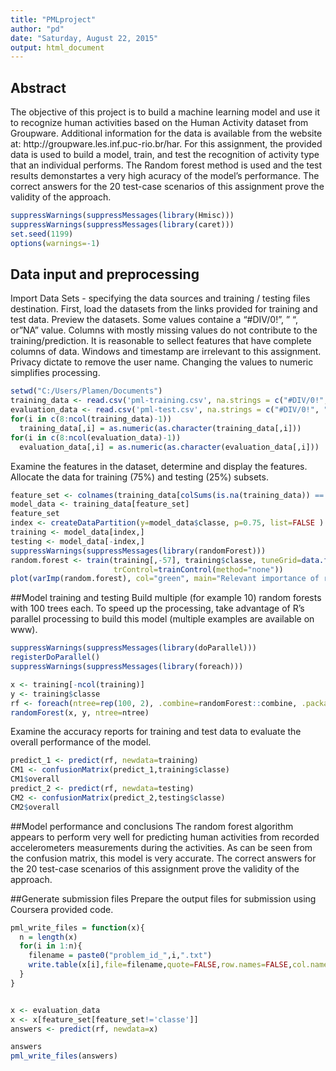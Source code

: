 ```yaml
---
title: "PMLproject"
author: "pd"
date: "Saturday, August 22, 2015"
output: html_document
---
```


## Abstract
The objective of this project is to build a machine learning model and use it to recognize human activities based on the Human Activity dataset from Groupware. Additional information for the data is available from the website at: http://groupware.les.inf.puc-rio.br/har. For this assignment, the provided data is used to build a model, train, and test the recognition of activity type that an individual performs. The Random forest method is used and the test results demonstartes a very high acuracy of the model's performance. The correct answers for the 20 test-case scenarios of this assignment prove the validity of the approach.

```r
suppressWarnings(suppressMessages(library(Hmisc)))
suppressWarnings(suppressMessages(library(caret)))
set.seed(1199)
options(warnings=-1)
```

## Data input and preprocessing
Import Data Sets - specifying the data sources and training / testing files destination. First, load the datasets from the links provided for training and test data. Preview the datasets. Some values containe a "#DIV/0!", " ", or "NA" value.  Columns with mostly missing values do not contribute to the training/prediction.  It is reasonable to sellect features that have complete columns of data. Windows and timestamp are irrelevant to this assignment. Privacy dictate to remove the user name. Changing the values to numeric simplifies processing.

```r
setwd("C:/Users/Plamen/Documents")
training_data <- read.csv('pml-training.csv', na.strings = c("#DIV/0!", "NA", ""))
evaluation_data <- read.csv('pml-test.csv', na.strings = c("#DIV/0!", "NA", ""))
for(i in c(8:ncol(training_data)-1)) 
  training_data[,i] = as.numeric(as.character(training_data[,i]))
for(i in c(8:ncol(evaluation_data)-1))
  evaluation_data[,i] = as.numeric(as.character(evaluation_data[,i]))
```

Examine the features in the dataset, determine and display the features. Allocate the data for training (75%) and testing (25%) subsets.

```r
feature_set <- colnames(training_data[colSums(is.na(training_data)) == 0])[-(1:7)]
model_data <- training_data[feature_set]
feature_set
index <- createDataPartition(y=model_data$classe, p=0.75, list=FALSE )
training <- model_data[index,]
testing <- model_data[-index,]
suppressWarnings(suppressMessages(library(randomForest)))
random.forest <- train(training[,-57], training$classe, tuneGrid=data.frame(mtry=3),
                       trControl=trainControl(method="none"))
plot(varImp(random.forest), col="green", main="Relevant importance of recorded data")
```

##Model training and testing
Build multiple (for example 10) random forests with 100 trees each. To speed up the processing, take advantage of R's parallel processing to build this model (multiple examples are available on www).

```r
suppressWarnings(suppressMessages(library(doParallel)))
registerDoParallel()
suppressWarnings(suppressMessages(library(foreach)))

x <- training[-ncol(training)]
y <- training$classe
rf <- foreach(ntree=rep(100, 2), .combine=randomForest::combine, .packages='randomForest') %dopar% 
randomForest(x, y, ntree=ntree) 
```

Examine the accuracy reports for training and test data to evaluate the overall performance of the model.

```r
predict_1 <- predict(rf, newdata=training)
CM1 <- confusionMatrix(predict_1,training$classe)
CM1$overall
predict_2 <- predict(rf, newdata=testing)
CM2 <- confusionMatrix(predict_2,testing$classe)
CM2$overall
```

##Model performance and conclusions
The random forest algorithm appears to perform very well for predicting human activities from recorded accelerometers measurements during the activities.
As can be seen from the confusion matrix, this model is very accurate. The correct answers for the 20 test-case scenarios of this assignment prove the validity of the approach.

##Generate submission files
Prepare the output files for submission using Coursera provided code.

```r
pml_write_files = function(x){
  n = length(x)
  for(i in 1:n){
    filename = paste0("problem_id_",i,".txt")
    write.table(x[i],file=filename,quote=FALSE,row.names=FALSE,col.names=FALSE)
  }
}


x <- evaluation_data
x <- x[feature_set[feature_set!='classe']]
answers <- predict(rf, newdata=x)

answers
pml_write_files(answers)
```